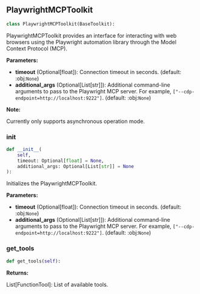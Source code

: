 <a id="camel.toolkits.playwright_mcp_toolkit"></a>

<a id="camel.toolkits.playwright_mcp_toolkit.PlaywrightMCPToolkit"></a>

## PlaywrightMCPToolkit

```python
class PlaywrightMCPToolkit(BaseToolkit):
```

PlaywrightMCPToolkit provides an interface for interacting with web
browsers using the Playwright automation library through the Model Context
Protocol (MCP).

**Parameters:**

- **timeout** (Optional[float]): Connection timeout in seconds. (default: :obj:`None`)
- **additional_args** (Optional[List[str]]): Additional command-line arguments to pass to the Playwright MCP server. For example, `["--cdp-endpoint=http://localhost:9222"]`. (default: :obj:`None`)

**Note:**

Currently only supports asynchronous operation mode.

<a id="camel.toolkits.playwright_mcp_toolkit.PlaywrightMCPToolkit.__init__"></a>

### __init__

```python
def __init__(
    self,
    timeout: Optional[float] = None,
    additional_args: Optional[List[str]] = None
):
```

Initializes the PlaywrightMCPToolkit.

**Parameters:**

- **timeout** (Optional[float]): Connection timeout in seconds. (default: :obj:`None`)
- **additional_args** (Optional[List[str]]): Additional command-line arguments to pass to the Playwright MCP server. For example, `["--cdp-endpoint=http://localhost:9222"]`. (default: :obj:`None`)

<a id="camel.toolkits.playwright_mcp_toolkit.PlaywrightMCPToolkit.get_tools"></a>

### get_tools

```python
def get_tools(self):
```

**Returns:**

  List[FunctionTool]: List of available tools.
